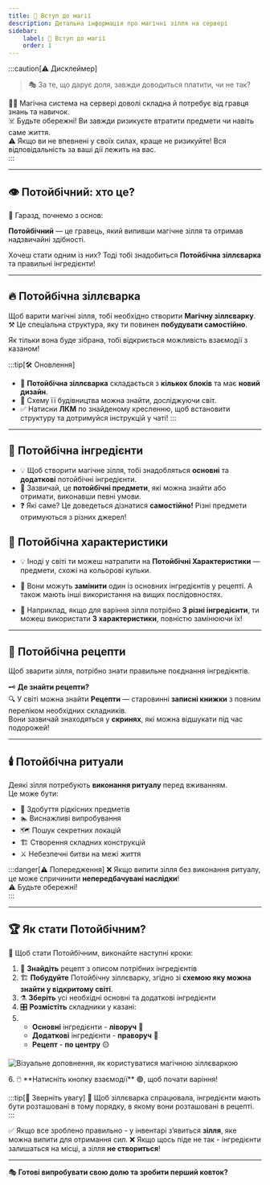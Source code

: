 ```yaml
---
title: 🧪 Вступ до магії
description: Детальна інформація про магічні зілля на сервері
sidebar:
    label: 🧪 Вступ до магії
    order: 1
---
```



:::caution[⚠️ Дисклеймер]
> 🎭 За те, що дарує доля, завжди доводиться платити, чи не так?

🧙‍♂️ Магічна система на сервері доволі складна й потребує від гравця знань та навичок.  
☠️ Будьте обережні! Ви завжди ризикуєте втратити предмети чи навіть саме життя.  
⚠️ Якщо ви не впевнені у своїх силах, краще не ризикуйте! Вся відповідальність за ваші дії лежить на вас.  
:::

---

## 👁️ Потойбічний: хто це?

🔮 Гаразд, почнемо з основ:

**Потойбічний** — це гравець, який випивши магічне зілля та отримав надзвичайні здібності.

Хочеш стати одним із них? Тоді тобі знадобиться **Потойбічна зіллєварка** та правильні інгредієнти!

---

## 🔥 Потойбічна зіллєварка

Щоб варити магічні зілля, тобі необхідно створити **Магічну зіллєварку**.  
⚒️ Це спеціальна структура, яку ти повинен **побудувати самостійно**.

Як тільки вона буде зібрана, тобі відкриється можливість взаємодії з казаном!

:::tip[🛠️ Оновлення]
- 📢 **Потойбічна зіллєварка** складається з **кількох блоків** та має **новий дизайн**.
- 📜 Схему її будівництва можна знайти, досліджуючи світ.
- ✅ Натисни **ЛКМ** по знайденому кресленню, щоб встановити структуру та дотримуйся інструкцій у чаті!
:::

---

## 🧪 Потойбічна інгредієнти

- 💡 Щоб створити магічне зілля, тобі знадобляться **основні** та **додаткові** потойбічні інгредієнти.
- 🔎 Зазвичай, це **потойбічні предмети**, які можна знайти або отримати, виконавши певні умови.
- ❓ Які саме? Це доведеться дізнатися **самостійно!** Різні предмети отримуються з різних джерел!

## 🌟 Потойбічна характеристики

- 💡 Іноді у світі ти можеш натрапити на **Потойбічні Характеристики** — предмети, схожі на кольорові кульки.
- 🔄 Вони можуть **замінити** один із основних інгредієнтів у рецепті. А також мають інші використання на вищих послідовностях.

- 📌 Наприклад, якщо для варіння зілля потрібно **3 різні інгредієнти**, ти можеш використати **3 характеристики**, повністю замінюючи їх!

---

## 📖 Потойбічна рецепти

Щоб зварити зілля, потрібно знати правильне поєднання інгредієнтів.

🗝️ **Де знайти рецепти?**  
🔍 У світі можна знайти **Рецепти** — старовинні **записні книжки** з повним переліком необхідних складників.  
Вони зазвичай знаходяться у **скринях**, які можна відшукати під час подорожей!

---

## 🕯️ Потойбічна ритуали

Деякі зілля потребують **виконання ритуалу** перед вживанням.  
Це може бути:
- 💎 Здобуття рідкісних предметів
- 🏊 Виснажливі випробування
- 🗺️ Пошук секретних локацій
- 🏗️ Створення складних конструкцій
- ⚔️ Небезпечні битви на межі життя

:::danger[⚠️ Попередження]
❌ Якщо випити зілля без виконання ритуалу, це може спричинити **непередбачувані наслідки**!  
⚠️ Будьте обережні!  
:::

---

## 🏆 Як стати Потойбічним?

📌 Щоб стати Потойбічним, виконайте наступні кроки:

1. 🔎 **Знайдіть** рецепт з описом потрібних інгредієнтів
2. 🏗️ **Побудуйте** Потойбічну зіллєварку, згідно зі **схемою яку можна знайти у відкритому світі**.
3. ⚗️ **Зберіть** усі необхідні основні та додаткові інгредієнти
4. 🎛️ **Розмістіть** складники у казані:
5.  - **Основні** інгредієнти - **ліворуч** 🔴
    - **Додаткові** інгредієнти - **праворуч** 🔵
    - **Рецепт** - **по центру** 🟡
<p align={"center"}>
    <img src={magical_altar_interface.src} width={"60%"}
         alt="Візуальне доповнення, як користуватися магічною зіллєваркою"/>
</p>
6. 🖱️ **Натисніть кнопку взаємодії** 🟢, щоб почати варіння!

:::tip[🧪 Зверніть увагу]
🤔 Щоб зіллєварка спрацювала, інгредієнти мають бути розташовані в тому порядку, в якому вони розташовані в рецепті.
:::


✅ Якщо все зроблено правильно - у інвентарі з’явиться **зілля**, яке можна випити для отримання сил.
❌ Якщо щось піде не так - інгредієнти залишаться на місці, а зілля **не створиться**!

---

🎭 **Готові випробувати свою долю та зробити перший ковток?**  
